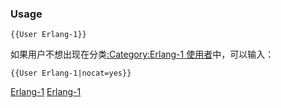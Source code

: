 {{Userbox-level
| level = 1a
| id = [[Erlang]]
| info = 這位用'''[[:Category:Erlang-1 使用者|剛開始]]'''使用'''[[:Category:Erlang 使用者|Erlang]]'''。
| usercategory = Erlang-1 使用者
| nocat = {{{nocat|}}}
}}<noinclude>[[Category:程式用戶框模板|Erlang-1]]

{{brClear}}
=== Usage ===

<tt><nowiki>{{User Erlang-1}}</nowiki></tt>

如果用户不想出现在分类[[:Category:Erlang-1 使用者]]中，可以输入：

<tt><nowiki>{{User Erlang-1|nocat=yes}}</nowiki></tt>

[[Category:程式用戶框模板|Erlang-1]]
</noinclude>